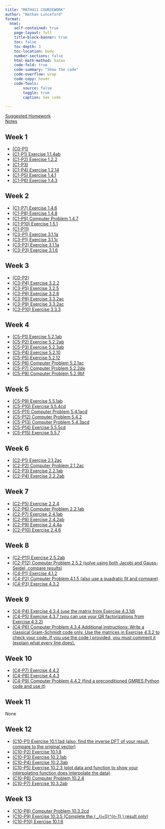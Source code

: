 ```yaml
---
title: "MATH411 COURSEWORK"
author: "Nathan Lunceford"
format:
  html:
    self-contained: true
    page-layout: full
    title-block-banner: true
    toc: false
    toc-depth: 3
    toc-location: body
    number-sections: false
    html-math-method: katex
    code-fold: true
    code-summary: "Show the code"
    code-overflow: wrap
    code-copy: hover
    code-tools:
        source: false
        toggle: true
        caption: See code
    
---
```


[Suggested Homework](./math411-suggested-homework.html)  
[Notes](./notes/index.html)


## Week 1  
- [(C0-P1)](#)
- [(C1-P1) Exercise 1.1.4ab](#)
- [(C1-P2) Exercise 1.2.2](#)
- [(C1-P3)](#)
- [(C1-P4) Exercise 1.2.14](#)
- [(C1-P5) Exercise 1.4.1](#)
- [(C1-P6) Exercise 1.4.3](#)


## Week 2
- [(C1-P7) Exercise 1.4.6](#)
- [(C1-P8) Exercise 1.4.8](#)
- [(C1-P9) Computer Problem 1.4.7](#)
- [(C1-P10) Exercise 1.5.1](#)
- [(C1-P11)](#)
- [(C3-P1) Exercise 3.1.1a](./w02/exercise3-1-1a.html)
- [(C3-P1) Exercise 3.1.1c](./w02/exercise3-1-1c.html)
- [(C3-P2) Exercise 3.1.1a](./w02/exercise3-1-2a.html)
- [(C3-P3) Exercise 3.1.6](#)

## Week 3
- [(C0-P2)](#) 
- [(C3-P4) Exercise 3.2.2](#)
- [(C3-P5) Exercise 3.2.5](#)
- [(C3-P6) Exercise 3.2.6](#) 
- [(C3-P8) Exercise 3.3.2ac](#)
- [(C3-P9) Exercise 3.3.2ac](#)
- [(C3-P10) Exercise 3.3.3](#)

## Week 4
- [(C5-P1) Exercise 5.2.1ab](#)
- [(C5-P2) Exercise 5.2.2ab](#)
- [(C5-P3) Exercise 5.2.3ab](#)
- [(C5-P4) Exercise 5.2.10](#)
- [(C5-P5) Exercise 5.2.12](#)
- [(C5-P6) Computer Problem 5.2.1ac](#)  
- [(C5-P7) Computer Problem 5.2.2de](#)  
- [(C5-P8) Computer Problem 5.2.9bf](#)  

## Week 5
- [(C5-P9) Exercise 5.5.1ab](#) 
- [(C5-P10) Exercise 5.5.4cd](#)  
- [(C5-P11) Computer Problem 5.4.1acd](#)  
- [(C5-P12) Computer Problem 5.4.2](#)  
- [(C5-P13) Computer Problem 5.4.3acd](#) 
- [(C5-P14) Exercise 5.5.5cd](#)
- [(C5-P15) Exercise 5.5.7](#)

## Week 6
- [(C2-P1) Exercise 2.1.2ac](#)
- [(C2-P2) Computer Problem 2.1.2ac](#)
- [(C2-P3) Exercise 2.2.1ab](#)
- [(C2-P4) Exercise 2.2.2ab](#)

## Week 7
- [(C2-P5) Exercise 2.2.4](#)  
- [(C2-P6) Computer Problem 2.2.1ab](#)  
- [(C2-P7) Exercise 2.4.1ab](#)  
- [(C2-P8) Exercise 2.4.2ab](#)  
- [(C2-P9) Exercise 2.4.4a](#)  
- [(C2-P10) Exercise 2.4.6](#)  

## Week 8
- [(C2-P11) Exercise 2.5.2ab](#)  
- [(C2-P12) Computer Problem 2.5.2 (solve using both Jacobi and Gauss-Seidel, compare results)](#)  
- [(C4-P1) Exercise 4.1.2](#)  
- [(C4-P2) Computer Problem 4.1.5 (also use a quadratic fit and compare)](#)  
- [(C4-P3) Exercise 4.3.2](#)  


## Week 9
- [(C4-P4) Exercise 4.3.4 (use the matrix from Exercise 4.3.1d)](#)  
- [(C4-P5) Exercise 4.3.7 (you can use your QR factorizations from Exercise 4.3.2)](#)  
- [(C4-P6) Computer Problem 4.3.4 Additional instructions: Write a classical Gram-Schmidt code only. Use the matrices in Exercise 4.3.2 to check your code. If you use the code I provided, you must comment it (explain what every line does).](#)  


## Week 10
- [(C4-P7) Exercise 4.4.2](#)  
- [(C4-P8) Exercise 4.4.3](#)  
- [(C4-P9) Computer Problem 4.4.2 (find a preconditioned GMRES Python code and use it)](#)  

## Week 11
None  

## Week 12
- [(C10-P1) Exercise 10.1.1ad (also, find the inverse DFT of your result, compare to the original vector)](#)  
- [(C10-P2) Exercise 10.1.8](#)  
- [(C10-P3) Exercise 10.2.1ab](#)  
- [(C10-P4) Exercise 10.2.3ab](#)  
- [(C10-P5) Exercise 10.2.3 (plot data and function to show your interpolating function does interpolate the data)](#)  
- [(C10-P6) Computer Problem 10.2.4](#)  
- [(C10-P7) Exercise 10.3.2ab](#)  

## Week 13
- [(C10-P8) Computer Problem 10.3.2cd](#)  
- [(C10-P9) Exercise 10.3.5 (Complete the \( \sum_{j=0}^{n-1} \cos \frac{2 \pi j k}{n} \cos \frac{2 \pi j l}{n} \) result only)](#)  
- [(C10-P10) Exercise 10.1.6](#)  

